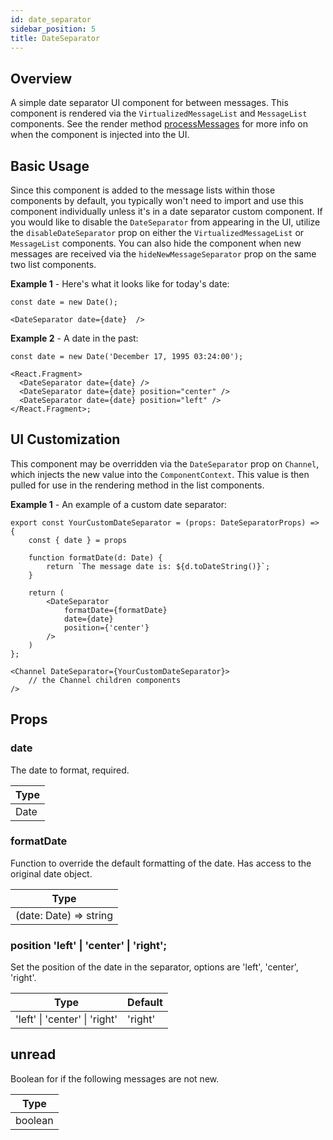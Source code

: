 ```yaml
---
id: date_separator
sidebar_position: 5
title: DateSeparator
---
```


## Overview

A simple date separator UI component for between messages. This component is rendered via the `VirtualizedMessageList` and `MessageList` components. See the render method 
[processMessages](https://github.com/GetStream/stream-chat-react/blob/master/src/components/MessageList/utils.ts) for more info on when the component is injected into the UI.

## Basic Usage

Since this component is added to the message lists within those components by default, you typically won't need to import and use this component individually unless it's in a date separator custom component.
If you would like to disable the `DateSeparator` from appearing in the UI, utilize the 
`disableDateSeparator` prop on either the `VirtualizedMessageList` or `MessageList` components.
You can also hide the component when new messages are received via the `hideNewMessageSeparator` prop on the same two list components.

**Example 1** - Here's what it looks like for today's date:

```tsx
const date = new Date();

<DateSeparator date={date}  />
```

**Example 2** - A date in the past:

```tsx
const date = new Date('December 17, 1995 03:24:00');

<React.Fragment>
  <DateSeparator date={date} />
  <DateSeparator date={date} position="center" />
  <DateSeparator date={date} position="left" />
</React.Fragment>;
```

## UI Customization

This component may be overridden via the `DateSeparator` prop on `Channel`, which injects the new value into the `ComponentContext`. This value is then pulled for use in the rendering method in the list components.

**Example 1** - An example of a custom date separator:

```tsx
export const YourCustomDateSeparator = (props: DateSeparatorProps) => {
    const { date } = props

    function formatDate(d: Date) {
        return `The message date is: ${d.toDateString()}`;
    }

    return (
        <DateSeparator
            formatDate={formatDate}
            date={date}
            position={'center'}
        />
    )
};

<Channel DateSeparator={YourCustomDateSeparator}>
    // the Channel children components
/>
```

## Props 

### date

The date to format, required.

| Type |
| ---- |
| Date |

### formatDate

Function to override the default formatting of the date. Has access to the original date object.

| Type                   |
| ---------------------- |
| (date: Date) => string |


### position 'left' | 'center' | 'right';

Set the position of the date in the separator, options are 'left', 'center', 'right'.

| Type                          | Default |
| ----------------------------- | ------- |
| 'left' \| 'center' \| 'right' | 'right' |

## unread

Boolean for if the following messages are not new.

| Type    |
| ------- |
| boolean |